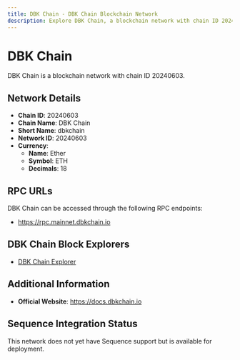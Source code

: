 ```yaml
--- 
title: DBK Chain - DBK Chain Blockchain Network
description: Explore DBK Chain, a blockchain network with chain ID 20240603. Learn about its native currency, Ether, and how to interact with the network.
---
```


# DBK Chain

DBK Chain is a blockchain network with chain ID 20240603.

## Network Details

- **Chain ID**: 20240603
- **Chain Name**: DBK Chain
- **Short Name**: dbkchain
- **Network ID**: 20240603
- **Currency**: 
  - **Name**: Ether
  - **Symbol**: ETH
  - **Decimals**: 18

## RPC URLs

DBK Chain can be accessed through the following RPC endpoints:

- https://rpc.mainnet.dbkchain.io

## DBK Chain Block Explorers

- [DBK Chain Explorer](https://scan.dbkchain.io)

## Additional Information

- **Official Website**: https://docs.dbkchain.io

## Sequence Integration Status

This network does not yet have Sequence support but is available for deployment.
